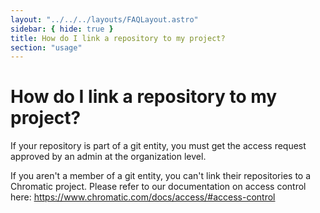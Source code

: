 ```yaml
---
layout: "../../../layouts/FAQLayout.astro"
sidebar: { hide: true }
title: How do I link a repository to my project?
section: "usage"
---
```


# How do I link a repository to my project?

If your repository is part of a git entity, you must get the access request approved by an admin at the organization level.

If you aren't a member of a git entity, you can't link their repositories to a Chromatic project. Please refer to our documentation on access control here: https://www.chromatic.com/docs/access/#access-control